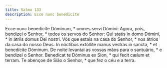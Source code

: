 ```yaml
---
title: Salmo 133
description: Ecce nunc benedicite
---
```


<div class="side-by-side not-content">
  <span>
    Ecce nunc benedícite Dóminum, * omnes servi Dómini:
  </span>
  <span>
    Agora, pois, bendizei o Senhor, * todos os servos do Senhor:
  </span>
  <span>
    Qui statis in domo Dómini, * in átriis domus Dei nostri.
  </span>
  <span>
    Vós que estais na casa do Senhor, * nos átrios da casa do nosso Deus.
  </span>
  <span>
    In nóctibus extóllite manus vestras in sancta, * et benedícite Dóminum.
  </span>
  <span>
    De noite levantai as vossas mãos para o santuário, * e bendizei o Senhor.
  </span>
  <span>
    Benedícat te Dóminus ex Sion, * qui fecit cælum et terram.
  </span>
  <span>
    Te abençoe de Sião o Senhor, * que fez o céu e a terra.
  </span>
</div>
